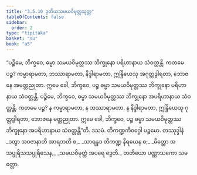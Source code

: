 ```yaml
---
title: "3.5.10 ဒုတိယသမယဝိမုတ္တသုတ္တ"
tableOfContents: false
sidebar:
  order: 2
type: "tipitaka"
basket: "su"
book: "a5"
---
```



<DynamicBreadcrumb />

<Division number="150" book="a5">

<Paragraph number="867" book="a5">
“ပဉ္စိမေ, ဘိက္ခဝေ, ဓမ္မာ သမယဝိမုတ္တဿ ဘိက္ခုနော ပရိဟာနာယ သံဝတ္တန္တိ. ကတမေ ပဉ္စ? ကမ္မာရာမတာ, ဘဿာရာမတာ, နိဒ္ဒါရာမတာ, ဣန္ဒြိယေသု အဂုတ္တဒွါရတာ, ဘောဇနေ အမတ္တညုတာ. ဣမေ ခေါ, ဘိက္ခဝေ, ပဉ္စ ဓမ္မာ သမယဝိမုတ္တဿ ဘိက္ခုနော ပရိဟာနာယ သံဝတ္တန္တိ.
</Paragraph>

<Paragraph number="868" book="a5">
ပဉ္စိမေ, ဘိက္ခဝေ, ဓမ္မာ သမယဝိမုတ္တဿ ဘိက္ခုနော အပရိဟာနာယ သံဝတ္တန္တိ. ကတမေ ပဉ္စ? န ကမ္မာရာမတာ, န ဘဿာရာမတာ, န နိဒ္ဒါရာမတာ, ဣန္ဒြိယေသု ဂုတ္တဒွါရတာ, ဘောဇနေ မတ္တညုတာ. ဣမေ ခေါ, ဘိက္ခဝေ, ပဉ္စ ဓမ္မာ သမယဝိမုတ္တဿ ဘိက္ခုနော အပရိဟာနာယ သံဝတ္တန္တီ”တိ.

</Paragraph>
</Division>

<Paragraph number="869" type="center" book="a5">
ဒသမံ.



</Paragraph>

<Paragraph number="870" type="center" book="a5">
တိကဏ္ဍကီဝဂ္ဂေါ ပဉ္စမော.



</Paragraph>

<Paragraph number="871" type="center" book="a5">
တဿုဒ္ဒါနံ


</Paragraph>

<Paragraph number="872" type="verses" book="a5">
_ဒတွာ အဝဇာနာတိ အာရဘတိ စ,_  
_သာရန္ဒဒ တိကဏ္ဍ နိရယေန စ;_  
_မိတ္တော အသပ္ပုရိသသပ္ပုရိသေန,_  
_သမယဝိမုတ္တံ အပရေ ဒွေတိ._  


</Paragraph>

<Paragraph number="873" type="center" book="a5">
တတိယော ပဏ္ဏာသကော သမတ္တော.
</Paragraph>